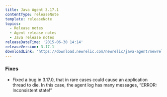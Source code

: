 ```yaml
---
title: Java Agent 3.17.1
contentType: releaseNote
template: releaseNote
topics:
  - Release notes
  - Agent release notes
  - Java release notes
releaseDateTime: '2015-06-30 14:14'
releaseVersion: 3.17.1
downloadLink: 'https://download.newrelic.com/newrelic/java-agent/newrelic-agent/3.17.1/'
---
```


### Fixes

* Fixed a bug in 3.17.0, that in rare cases could cause an application thread to die. In this case, the agent log has many messages, “ERROR: Inconsistent state!”
